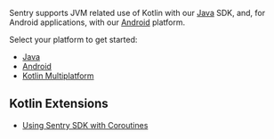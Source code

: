 Sentry supports JVM related use of Kotlin with our [Java](/platforms/java) SDK, and, for Android applications, with our [Android](/platforms/android) platform.

Select your platform to get started:

- [Java](/platforms/java)
- [Android](/platforms/android)
- [Kotlin Multiplatform](/platforms/kotlin-multiplatform)

## Kotlin Extensions

- [Using Sentry SDK with Coroutines](/platforms/java/usage/events/enriching-events/scopes/#kotlin-coroutines)
